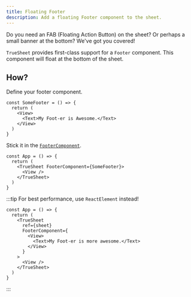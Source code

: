 ```yaml
---
title: Floating Footer
description: Add a floating Footer component to the sheet.
---
```


Do you need an FAB (Floating Action Button) on the sheet? Or perhaps a small banner at the bottom? We've got you covered!

`TrueSheet` provides first-class support for a `Footer` component. This component will float at the bottom of the sheet.

## How?

Define your footer component.

```tsx
const SomeFooter = () => {
  return (
    <View>
      <Text>My Foot-er is Awesome.</Text>
    </View>
  )
}
```

Stick it in the [`FooterComponent`](/reference/props#footercomponent).

```tsx {3}
const App = () => {
  return (
    <TrueSheet FooterComponent={SomeFooter}>
      <View />
    </TrueSheet>
  )
}
```

:::tip
For best performance, use `ReactElement` instead!

```tsx {5-9}
const App = () => {
  return (
    <TrueSheet
      ref={sheet}
      FooterComponent={
        <View>
          <Text>My Foot-er is more awesome.</Text>
        </View>
      }
    >
      <View />
    </TrueSheet>
  )
}
```
:::
